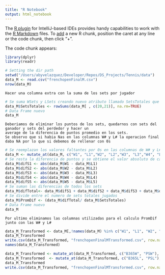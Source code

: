 ```yaml
---
title: "R Notebook"
output: html_notebook
---
```


The [R plugin](https://www.jetbrains.com/help/pycharm/r-plugin-support.html) for IntelliJ-based IDEs provides
handy capabilities to work with the [R Markdown](https://www.jetbrains.com/help/pycharm/r-markdown.html) files.
To [add](https://www.jetbrains.com/help/pycharm/r-markdown.html#add-code-chunk) a new R chunk,
position the caret at any line or the code chunk, then click "+".

The code chunk appears:
```r
library(dplyr)
library(readr)

# Setting the dir path
setwd("/Users/abyvelazquez/Developer/Repos/DS_Projects/Tennis/data")
data_M <- read.csv("frenchopenFinalM.csv")
nrow(data_M)


```
```
Hacer una columna extra con la suma de los sets por jugador
```
```r
# Se suma WSets y LSets creando nuevo atributo llamado SetsTotales que representará el número total de Sets Jugados
data_M$SetsTotales <- rowSums(data_M[ , c(20,21)], na.rm=TRUE)
# Data Frame nuevo
data_M
```

```
Deberiamos de eliminar los puntos de los sets, quedarnos con sets del ganador y sets del perdedor y hacer un
average de la diferencia de puntos promedio en los sets.
Se observo que si habia Nas en las columnas W# y L# la operacion final daba NA por lo que si debemos de rellenar con 0s
```
```r
# Se reemplazan los valores faltantes por 0s en las columnas de W# y L#
data_M <- mutate_at(data_M, c("W1", "L1","W2", "L2","W3", "L3","W4", "L4","W5", "L5"), ~replace(., is.na(.), 0))
# Se resta la diferencia de puntos y se obtiene el valor absoluto de cada uno
data_M$difS1 <- abs(data_M$W1 - data_M$L1)
data_M$difS2 <- abs(data_M$W2 - data_M$L2)
data_M$difS3 <- abs(data_M$W3 - data_M$L3)
data_M$difS4 <- abs(data_M$W4 - data_M$L4)
data_M$difS5 <- abs(data_M$W5 - data_M$L5)
# Se suman las diferencias de todos los sets
data_M$difTotal<- data_M$difS1 + data_M$difS2 + data_M$difS3 + data_M$difS4 + data_M$difS5
# Se divide entre el numero de sets totales jugados
data_M$PromDif <- (data_M$difTotal/ data_M$SetsTotales)
# Data Frame nuevo
data_M
```
```
Por ultimo eliminamos las columnas utilizadas para el calculo PromDif junto con las W# y L#
```
```r
data_M_Transformed <- data_M[,!names(data_M) %in% c("W1", "L1", "W2", "L2", "W3", "L3", "W4", "L4", "W5", "L5", "difS1", "difS2", "difS3", "difS4", "difS5", "difTotal")]
data_M_Transformed
write.csv(data_M_Transformed, "frenchopenFinalMTransformed.csv", row.names=FALSE)
names(data_M_Transformed)
```
```r

data_M_Transformed <- mutate_at(data_M_Transformed, c("B365W", "PSW"), ~replace(., is.na(.), data_M_Transformed$AvgW))
data_M_Transformed  <- mutate_at(data_M_Transformed, c("B365L", "PSL"), ~replace(., is.na(.), data_M_Transformed$AvgL))
data_M_Transformed
write.csv(data_M_Transformed, "frenchopenFinalMTransformed.csv", row.names=FALSE)
```
